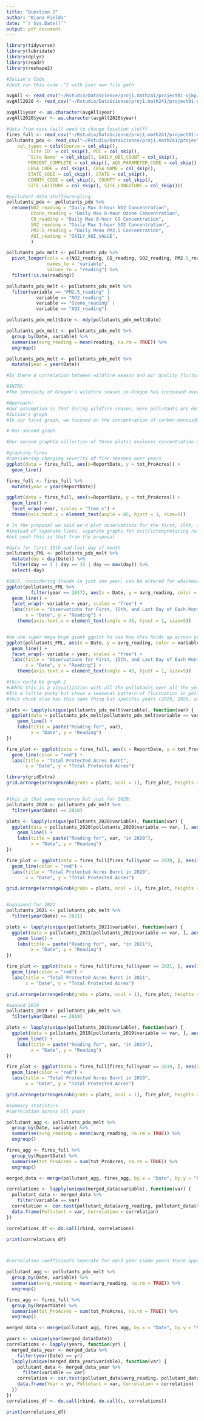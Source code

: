 ```yaml
---
title: "Question 2"
author: "Kiana Fields"
date: "`r Sys.Date()`"
output: pdf_document
---
```



```r
library(tidyverse)
library(lubridate)
library(dplyr)
library(readr)
library(reshape2)
```


```r
#Julian's Code
#Just run this code :^) with your own file path

avgAll <- read_csv("~/Rstudio/DataScience/proj1.math241/project01-ojkp/air data/avgAll.csv")
avgAll2020 <- read_csv("~/Rstudio/DataScience/proj1.math241/project01-ojkp/air data/avgAll2020.csv")

avgAll$year <- as.character(avgAll$year)
avgAll2020$year <- as.character(avgAll2020$year)

```


```r
#data from csvs (will need to change location stuff)
fires_full <- read_csv("~/Rstudio/DataScience/proj1.math241/project01-ojkp/air data/fires_full.csv")
pollutants_pdx <- read_csv("~/Rstudio/DataScience/proj1.math241/project01-ojkp/air data/pollutants_pdx.csv", 
    col_types = cols(Source = col_skip(), 
        `Site ID` = col_skip(), POC = col_skip(), 
        `Site Name` = col_skip(), DAILY_OBS_COUNT = col_skip(), 
        PERCENT_COMPLETE = col_skip(), AQS_PARAMETER_CODE = col_skip(), 
        CBSA_CODE = col_skip(), CBSA_NAME = col_skip(), 
        STATE_CODE = col_skip(), STATE = col_skip(), 
        COUNTY_CODE = col_skip(), COUNTY = col_skip(), 
        SITE_LATITUDE = col_skip(), SITE_LONGITUDE = col_skip()))
```


```r
#pollutant data stuff/wrangling
pollutants_pdx <- pollutants_pdx %>%
  rename(NO2_reading = "Daily Max 1-hour NO2 Concentration",
         Ozone_reading = "Daily Max 8-hour Ozone Concentration",
         CO_reading = "Daily Max 8-hour CO Concentration",
         SO2_reading = "Daily Max 1-hour SO2 Concentration",
         PM2.5_reading = "Daily Mean PM2.5 Concentration",
         AQI_reading = "DAILY_AQI_VALUE",
         )

pollutants_pdx_melt <- pollutants_pdx %>%
  pivot_longer(cols = c(NO2_reading, CO_reading, SO2_reading, PM2.5_reading, Ozone_reading, AQI_reading),
               names_to = "variable",
               values_to = "reading") %>%
  filter(!is.na(reading))

pollutants_pdx_melt <- pollutants_pdx_melt %>% 
  filter(variable == "PM2.5_reading" | 
           variable == "NO2_reading" | 
           variable == "Ozone_reading" | 
           variable == "AQI_reading")

pollutants_pdx_melt$Date <- mdy(pollutants_pdx_melt$Date)

pollutants_pdx_melt <- pollutants_pdx_melt %>% 
  group_by(Date, variable) %>% 
  summarise(avrg_reading = mean(reading, na.rm = TRUE)) %>% 
  ungroup()

pollutants_pdx_melt <- pollutants_pdx_melt %>%
  mutate(year = year(Date))


```

```r
#Is there a correlation between wildfire season and air quality fluctuations in the Portland Metropolitan area?

#INTRO: 
#The intensity of Oregon's wildfire season in Oregon has increased over time as a result of historical forest management as well as climate change effects. The intensity of these fires is of concern to public safety both immediately in fire prone areas as well as for communities facing decreased air quality from smoke. We are interested in exploring this aspect of the issue of wildfires by analyzing concentration levels of major pollutants produced by wildfires (particularly PM2.5, NO2, Ozone and general AQI) before during and after fire season. 

#Approach:
#Our assumption is that during wildfire season, more pollutants are emitted into the atmosphere, meaning that from mid-May to September pollutant concentrations will go up. We used six years from our pollutant dataset which offers pollutant concentration by day as well as in a more succinct format with the first, 15th, and last day of the month. We also pulled in our fire dataset which offers the total protected acres burned by day across the six years in order to differentiate between general seasonal fluctuations and the actual severity of wildfire season across years.
#Julian's graph
#In our first graph, we focused on the concentration of carbon monoxide across years since this is one of the most prominent pollutants associated with wildfires. This data was visualized by a column graph where each column is a month, sectioned by color and year, with markers indicating the standard wildfire seasons.

# Our second graph 

#Our second graph(a collection of three plots) explores concentration trends by the other pollutants, over each year in the immediate window around quarantine(2019,2020,2021). This is done via a trend line, overlayed by columns to distinguish monthly concentrations readings. Both of these plots help us better visualize trends in major pollutant concentrations over time, which services our primary goal of comparing pollutant trends before, during, and after quarantine. 
```



```r
#graphing fires
#considering changing severity of fire seasons over years
ggplot(data = fires_full, aes(x=ReportDate, y = tot_ProAcres)) +
  geom_line()

fires_full <- fires_full %>%
  mutate(year = year(ReportDate))

ggplot(data = fires_full, aes(x=ReportDate, y = tot_ProAcres)) +
  geom_line() +
  facet_wrap(~year, scales = "free_x") +
  theme(axis.text.x = element_text(angle = 45, hjust = 1, size=5))

```


```r
# In the proposal we said we'd plot observations for the first, 15th, and last day of each month across one year, and observe whether there is a stark increase in pollutant concentrations during the wildfire season (July-September) and have multiple lines to see which pollutants in particular increase. 
#instead of separate lines, separate graphs for unit/interpretating reasons
#but yeah this is that from the proposal

#data for first 15th and last day of month
pollutants_FML <- pollutants_pdx_melt %>%
  mutate(day = day(Date)) %>%
  filter(day == 1 | day == 15 | day == max(day)) %>%
  select(-day)  

#2017, considering trends in just one year, can be altered for whichever year
ggplot(pollutants_FML %>% 
         filter(year == 2017), aes(x = Date, y = avrg_reading, color = variable)) +
  geom_line() +
  facet_wrap(~ variable + year, scales = "free") +
  labs(title = "Observations for First, 15th, and Last Day of Each Month",
       x = "Date", y = "Reading") +
    theme(axis.text.x = element_text(angle = 45, hjust = 1, size=5))


#on one super mega huge giant ggplot to see how this holds up across years
ggplot(pollutants_FML, aes(x = Date, y = avrg_reading, color = variable)) +
  geom_line() +
  facet_wrap(~ variable + year, scales = "free") +
  labs(title = "Observations for First, 15th, and Last Day of Each Month",
       x = "Date", y = "Reading") +
    theme(axis.text.x = element_text(angle = 45, hjust = 1, size=5))
```





```r
#this could be graph 2
#uhhhh this is a visualization with all the pollutants over all the years compared to wildfires
#Its a little yucky but shows a seasonal pattern of fluctuation in pollutant levels thats pretty clear (esp for NO2 and Ozone). It also supports the wow 2020 was weird findings from other graphs
#this chunk also has this same thing but specific years (2019, 2020, and 2021) to kind of look a little more into 2020 by comparing with these other times

plots <- lapply(unique(pollutants_pdx_melt$variable), function(var) {
  ggplot(data = pollutants_pdx_melt[pollutants_pdx_melt$variable == var, ], aes(x = Date, y = avrg_reading)) +
    geom_line() +
    labs(title = paste("Reading for", var),
         x = "Date", y = "Reading")
})

fire_plot <- ggplot(data = fires_full, aes(x = ReportDate, y = tot_ProAcres)) +
  geom_line(color = "red") +
  labs(title = "Total Protected Acres Burnt",
       x = "Date", y = "Total Protected Acres")

library(gridExtra)
grid.arrange(arrangeGrob(grobs = plots, ncol = 1), fire_plot, heights = c(4, 1))


#this is that same nonsense but just for 2020:
pollutants_2020 <- pollutants_pdx_melt %>%
  filter(year(Date) == 2020)

plots <- lapply(unique(pollutants_2020$variable), function(var) {
  ggplot(data = pollutants_2020[pollutants_2020$variable == var, ], aes(x = Date, y = avrg_reading)) +
    geom_line() +
    labs(title = paste("Reading for", var, "in 2020"),
         x = "Date", y = "Reading")
})

fire_plot <- ggplot(data = fires_full[fires_full$year == 2020, ], aes(x = ReportDate, y = tot_ProAcres)) +
  geom_line(color = "red") +
  labs(title = "Total Protected Acres Burnt in 2020",
       x = "Date", y = "Total Protected Acres")

grid.arrange(arrangeGrob(grobs = plots, ncol = 1), fire_plot, heights = c(4, 1))


#aaaaannd for 2021
pollutants_2021 <- pollutants_pdx_melt %>%
  filter(year(Date) == 2021)

plots <- lapply(unique(pollutants_2021$variable), function(var) {
  ggplot(data = pollutants_2021[pollutants_2021$variable == var, ], aes(x = Date, y = avrg_reading)) +
    geom_line() +
    labs(title = paste("Reading for", var, "in 2021"),
         x = "Date", y = "Reading")
})

fire_plot <- ggplot(data = fires_full[fires_full$year == 2021, ], aes(x = ReportDate, y = tot_ProAcres)) +
  geom_line(color = "red") +
  labs(title = "Total Protected Acres Burnt in 2021",
       x = "Date", y = "Total Protected Acres")

grid.arrange(arrangeGrob(grobs = plots, ncol = 1), fire_plot, heights = c(4, 1))

#aaaand 2019
pollutants_2019 <- pollutants_pdx_melt %>%
  filter(year(Date) == 2019)

plots <- lapply(unique(pollutants_2019$variable), function(var) {
  ggplot(data = pollutants_2019[pollutants_2019$variable == var, ], aes(x = Date, y = avrg_reading)) +
    geom_line() +
    labs(title = paste("Reading for", var, "in 2019"),
         x = "Date", y = "Reading")
})

fire_plot <- ggplot(data = fires_full[fires_full$year == 2019, ], aes(x = ReportDate, y = tot_ProAcres)) +
  geom_line(color = "red") +
  labs(title = "Total Protected Acres Burnt in 2019",
       x = "Date", y = "Total Protected Acres")

grid.arrange(arrangeGrob(grobs = plots, ncol = 1), fire_plot, heights = c(4, 1))
```

```r
#summary statistics
#correlation across all years

pollutant_agg <- pollutants_pdx_melt %>%
  group_by(Date, variable) %>%
  summarise(avrg_reading = mean(avrg_reading, na.rm = TRUE)) %>%
  ungroup()

fires_agg <- fires_full %>%
  group_by(ReportDate) %>%
  summarise(tot_ProAcres = sum(tot_ProAcres, na.rm = TRUE)) %>%
  ungroup()

merged_data <- merge(pollutant_agg, fires_agg, by.x = "Date", by.y = "ReportDate", all = TRUE)

correlations <- lapply(unique(merged_data$variable), function(var) {
  pollutant_data <- merged_data %>%
    filter(variable == var)
  correlation <- cor.test(pollutant_data$avrg_reading, pollutant_data$tot_ProAcres)$estimate
  data.frame(Pollutant = var, Correlation = correlation)
})

correlations_df <- do.call(rbind, correlations)

print(correlations_df)



#correlation coefficients seperate for each year (some years there appears to be more of a correlation)

pollutant_agg <- pollutants_pdx_melt %>%
  group_by(Date, variable) %>%
  summarise(avrg_reading = mean(avrg_reading, na.rm = TRUE)) %>%
  ungroup()

fires_agg <- fires_full %>%
  group_by(ReportDate) %>%
  summarise(tot_ProAcres = sum(tot_ProAcres, na.rm = TRUE)) %>%
  ungroup()

merged_data <- merge(pollutant_agg, fires_agg, by.x = "Date", by.y = "ReportDate", all = TRUE)

years <- unique(year(merged_data$Date))
correlations <- lapply(years, function(yr) {
  merged_data_year <- merged_data %>%
    filter(year(Date) == yr)
  lapply(unique(merged_data_year$variable), function(var) {
    pollutant_data <- merged_data_year %>%
      filter(variable == var)
    correlation <- cor.test(pollutant_data$avrg_reading, pollutant_data$tot_ProAcres)$estimate
    data.frame(Year = yr, Pollutant = var, Correlation = correlation)
  })
})
correlations_df <- do.call(rbind, do.call(c, correlations))

print(correlations_df)


```



